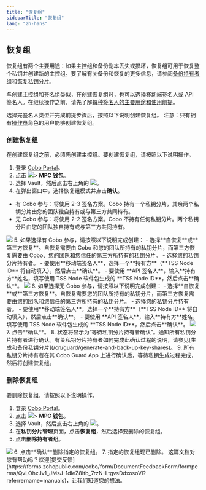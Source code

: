 ```yaml
---
title: "恢复组"
sidebarTitle: "恢复组"
lang: "zh-hans"
---
```

## 恢复组
恢复组有两个主要用途：如果主控组和备份副本丢失或损坏，恢复组可用于恢复整个私钥并创建新的主控组。要了解有关备份和恢复的更多信息，请参阅[备份持有者组](/cn/portal/mpc-wallets/ocw/back-up-key-share-groups)和[恢复私钥分片](/cn/portal/mpc-wallets/ocw/restore-from-backup)。

与创建主控组和签名组类似，在创建恢复组时，也可以选择移动端签名人或 API 签名人。在继续操作之前，请先了解[每种签名人的主要用途和使用前提](#signer-type)。

选择完签名人类型并完成前提步骤后，按照以下说明创建恢复组。
<Note>注意：只有拥有[操作员](/cn/portal/organization/roles-and-permissions)角色的用户能够创建恢复组。</Note>

### 创建恢复组
<Note>在创建恢复组之前，必须先创建主控组。要创建恢复组，请按照以下说明操作。</Note>

1. 登录 [Cobo Portal](https://portal.cobo.com/login)。
2. 点击 <img src="/cn/images/mpc-wallet/wallets-icon.svg" className="icon"></img>> **MPC 钱包**。
3. 选择 Vault，然后点击右上角的 <img src="/cn/images/mpc-wallet/manage-key-share-group.svg" className="icon"></img>。
4. 在弹出窗口中，选择恢复组模式并点击**确认**。
- 有 Cobo 参与：将使用 2-3 签名方案。Cobo 持有一个私钥分片，其余两个私钥分片由您的团队独自持有或与第三方共同持有。
- 无 Cobo 参与：将使用 2-2 签名方案。Cobo 不持有任何私钥分片。两个私钥分片由您的团队独自持有或与第三方共同持有。
<img src="/cn/images/mpc-wallet/recoverymode.png" className="screenshot_modal"/>
5. 如果选择有 Cobo 参与，请按照以下说明完成创建：
- 选择**自恢复**或**第三方恢复**。自恢复需要由 Cobo 和您的团队所持有的私钥分片，而第三方恢复需要由 Cobo、您的团队和您信任的第三方所持有的私钥分片。
- 选择您的私钥分片持有者。
    - 要使用**移动端签名人**，选择一个**持有方**（**TSS Node ID** 将自动填入），然后点击**确认**。
    - 要使用 **API 签名人**，输入**持有方**姓名，填写使用 TSS Node 软件包生成的 **TSS Node ID**，然后点击**确认**。
<img src="/cn/images/mpc-wallet/recoverytype.png" className="screenshot_modal"/>
6. 如果选择无 Cobo 参与，请按照以下说明完成创建：
- 选择**自恢复**或**第三方恢复**。自恢复需要您的团队所持有的私钥分片，而第三方恢复需要由您的团队和您信任的第三方所持有的私钥分片。
- 选择您的私钥分片持有者。
    - 要使用**移动端签名人**，选择一个**持有方**（**TSS Node ID** 将自动填入），然后点击**确认**。
    - 要使用 **API 签名人**，输入**持有方**姓名，填写使用 TSS Node 软件包生成的 **TSS Node ID**，然后点击**确认**。
<img src="/cn/images/mpc-wallet/recoverytype1.png" className="screenshot_modal"/>
7. 点击**确认**。
8. 状态将显示为“等待私钥分片持有者确认”。通知所有私钥分片持有者进行确认。有关私钥分片持有者如何完成此确认过程的说明，请参见[生成和备份私钥分片](/cn/guard/generate-and-back-up-key-shares)。
9. 所有私钥分片持有者在其 Cobo Guard App 上进行确认后，等待私钥生成过程完成，然后将创建恢复组。

### 删除恢复组
要删除恢复组，请按照以下说明操作。

1. 登录 [Cobo Portal](https://portal.cobo.com/login)。
2. 点击 <img src="/cn/images/mpc-wallet/wallets-icon.svg" className="icon"></img>> **MPC 钱包**。
3. 选择 Vault，然后点击右上角的 <img src="/cn/images/mpc-wallet/manage-key-share-group.svg" className="icon"></img>。
4. 在**私钥分片管理**页面，点击**恢复组**，然后选择要删除的恢复组。
5. 点击**删除持有者组**。
<img src="/cn/images/mpc-wallet/delete-recovery-group.png" className="screenshot_modal"/>
6. 点击**确认**删除指定的恢复组。
7. 指定的恢复组现已删除。
<Tip>这篇文档对您有帮助吗？欢迎[提交反馈](https://forms.zohopublic.com/cobo/form/DocumentFeedbackForm/formperma/QvLOhxJv1_JMsJ-1dleZ8Itb_7rzN-LtgvsDdxosoVI?referrername=manuals)，让我们知道您的想法。</Tip>